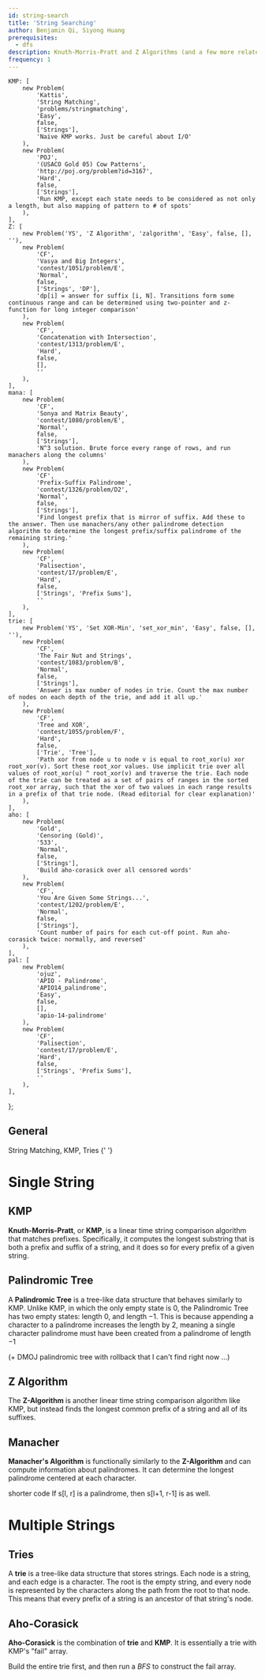 ```yaml
---
id: string-search
title: 'String Searching'
author: Benjamin Qi, Siyong Huang
prerequisites:
  - dfs
description: Knuth-Morris-Pratt and Z Algorithms (and a few more related topics).
frequency: 1
---
```


	KMP: [
		new Problem(
			'Kattis',
			'String Matching',
			'problems/stringmatching',
			'Easy',
			false,
			['Strings'],
			'Naive KMP works. Just be careful about I/O'
		),
		new Problem(
			'POJ',
			'(USACO Gold 05) Cow Patterns',
			'http://poj.org/problem?id=3167',
			'Hard',
			false,
			['Strings'],
			'Run KMP, except each state needs to be considered as not only a length, but also mapping of pattern to # of spots'
		),
	],
	Z: [
		new Problem('YS', 'Z Algorithm', 'zalgorithm', 'Easy', false, [], ''),
		new Problem(
			'CF',
			'Vasya and Big Integers',
			'contest/1051/problem/E',
			'Normal',
			false,
			['Strings', 'DP'],
			'dp[i] = answer for suffix [i, N]. Transitions form some continuous range and can be determined using two-pointer and z-function for long integer comparison'
		),
		new Problem(
			'CF',
			'Concatenation with Intersection',
			'contest/1313/problem/E',
			'Hard',
			false,
			[],
			''
		),
	],
	mana: [
		new Problem(
			'CF',
			'Sonya and Matrix Beauty',
			'contest/1080/problem/E',
			'Normal',
			false,
			['Strings'],
			'N^3 solution. Brute force every range of rows, and run manachers along the columns'
		),
		new Problem(
			'CF',
			'Prefix-Suffix Palindrome',
			'contest/1326/problem/D2',
			'Normal',
			false,
			['Strings'],
			'Find longest prefix that is mirror of suffix. Add these to the answer. Then use manachers/any other palindrome detection algorithm to determine the longest prefix/suffix palindrome of the remaining string.'
		),
		new Problem(
			'CF',
			'Palisection',
			'contest/17/problem/E',
			'Hard',
			false,
			['Strings', 'Prefix Sums'],
			''
		),
	],
	trie: [
		new Problem('YS', 'Set XOR-Min', 'set_xor_min', 'Easy', false, [], ''),
		new Problem(
			'CF',
			'The Fair Nut and Strings',
			'contest/1083/problem/B',
			'Normal',
			false,
			['Strings'],
			'Answer is max number of nodes in trie. Count the max number of nodes on each depth of the trie, and add it all up.'
		),
		new Problem(
			'CF',
			'Tree and XOR',
			'contest/1055/problem/F',
			'Hard',
			false,
			['Trie', 'Tree'],
			'Path xor from node u to node v is equal to root_xor(u) xor root_xor(v). Sort these root_xor values. Use implicit trie over all values of root_xor(u) ^ root_xor(v) and traverse the trie. Each node of the trie can be treated as a set of pairs of ranges in the sorted root_xor array, such that the xor of two values in each range results in a prefix of that trie node. (Read editorial for clear explanation)'
		),
	],
	aho: [
		new Problem(
			'Gold',
			'Censoring (Gold)',
			'533',
			'Normal',
			false,
			['Strings'],
			'Build aho-corasick over all censored words'
		),
		new Problem(
			'CF',
			'You Are Given Some Strings...',
			'contest/1202/problem/E',
			'Normal',
			false,
			['Strings'],
			'Count number of pairs for each cut-off point. Run aho-corasick twice: normally, and reversed'
		),
	],
	pal: [
		new Problem(
			'ojuz',
			'APIO - Palindrome',
			'APIO14_palindrome',
			'Easy',
			false,
			[],
			'apio-14-palindrome'
		),
		new Problem(
			'CF',
			'Palisection',
			'contest/17/problem/E',
			'Hard',
			false,
			['Strings', 'Prefix Sums'],
			''
		),
	],
};

## General

<Resources>
	<Resource source="CPC" title="11 - Strings" url="11_strings">
		String Matching, KMP, Tries
	</Resource>
	<Resource source="CP2" title="6.4 - String Matching">
		{' '}
	</Resource>
</Resources>

# Single String

## KMP

**Knuth-Morris-Pratt**, or **KMP**, is a linear time string comparison algorithm that matches prefixes. Specifically, it computes the longest substring that is both a prefix and suffix of a string, and it does so for every prefix of a given string.

<Resources>
	<Resource
		source="cp-algo"
		title="Prefix Function"
		url="string/prefix-function.html"
	></Resource>
	<Resource source="PAPS" title="14.2 - String Matching"></Resource>
	<Resource
		source="GFG"
		title="KMP Algorithm"
		url="searching-for-patterns-set-2-kmp-algorithm"
	></Resource>
	<Resource
		source="TC"
		title="String Searching"
		url="introduction-to-string-searching-algorithms"
	></Resource>
</Resources>

<Problems problems={problems.KMP} />

## Palindromic Tree

A **Palindromic Tree** is a tree-like data structure that behaves similarly to KMP. Unlike KMP, in which the only empty state is $0$, the Palindromic Tree has two empty states: length $0$, and length $-1$. This is because appending a character to a palindrome increases the length by $2$, meaning a single character palindrome must have been created from a palindrome of length $-1$

<Resources>
	<Resource
		source="CF"
		title="adamant - Palindromic Tree"
		url="blog/entry/13959"
	/>
	<Resource
		source="adilet.org"
		title="Palindromic Tree"
		url="http://adilet.org/blog/palindromic-tree/"
	/>
</Resources>

<Problems problems={problems.pal} />

<IncompleteSection>

(+ DMOJ palindromic tree with rollback that I can't find right now ...)

</IncompleteSection>

## Z Algorithm

The **Z-Algorithm** is another linear time string comparison algorithm like KMP, but instead finds the longest common prefix of a string and all of its suffixes.

<Resources>
	<Resource
		source="cp-algo"
		title="Z Function"
		url="string/z-function.html"
	></Resource>
	<Resource source="CPH" title="26.4 - Z-algorithm"></Resource>
	<Resource source="CF" title="Z Algorithm" url="blog/entry/3107"></Resource>
</Resources>

<Problems problems={problems.Z} />

## Manacher

**Manacher's Algorithm** is functionally similarly to the **Z-Algorithm** and can compute information about palindromes. It can determine the longest palindrome centered at each character.

<Resources>
	<Resource
		source="HR"
		title="Manacher's Algorithm"
		url="https://www.hackerrank.com/topics/manachers-algorithm"
	></Resource>
	<Resource
		source="CF"
		title="adamant - Manacher's algorithm and code readability"
		url="blog/entry/12143"
		starred
	>
		shorter code
	</Resource>
	<Resource
		source="cp-algo"
		title="Manacher's Algorithm"
		url="string/manacher.html"
	></Resource>
</Resources>

<Info title="Don't Forget!">
	If s[l, r] is a palindrome, then s[l+1, r-1] is as well.
</Info>

<Problems problems={problems.mana} />

# Multiple Strings

## Tries

A **trie** is a tree-like data structure that stores strings. Each node is a string, and each edge is a character. The root is the empty string, and every node is represented by the characters along the path from the root to that node. This means that every prefix of a string is an ancestor of that string's node.

<Resources>
	<Resource source="CPH" title="26.2"></Resource>
	<Resource source="CF" title="Algorithm Gym" url="blog/entry/15729"></Resource>
	<Resource source="PAPS" title="14.1 - Tries"></Resource>
</Resources>

<Problems problems={problems.trie} />

## Aho-Corasick

**Aho-Corasick** is the combination of **trie** and **KMP**. It is essentially a trie with KMP's "fail" array.

<Warning>

Build the entire trie first, and then run a _BFS_ to construct the fail array.

</Warning>

<Resources>
	<Resource
		source="cp-algo"
		title="Aho Corasick"
		url="string/aho_corasick.html"
	></Resource>
	<Resource
		source="CF"
		title="adamant - Aho-Corasick"
		url="blog/entry/14854"
	></Resource>
	<Resource
		source="GFG"
		title="Aho-Corasick for Pattern Searching"
		url="aho-corasick-algorithm-pattern-searching"
	></Resource>
</Resources>

<Problems problems={problems.aho} />
